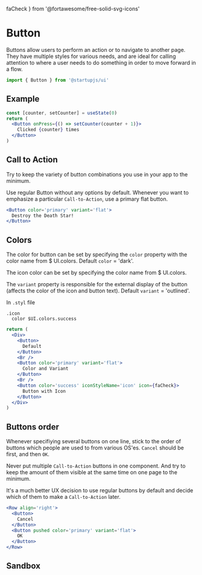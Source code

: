   faCheck
} from '@fortawesome/free-solid-svg-icons'

# Button

Buttons allow users to perform an action or to navigate to another page. They have multiple styles for various needs, and are ideal for calling attention to where a user needs to do something in order to move forward in a flow.

```jsx
import { Button } from '@startupjs/ui'
```

## Example

```jsx example
const [counter, setCounter] = useState(0)
return (
  <Button onPress={() => setCounter(counter + 1)}>
    Clicked {counter} times
  </Button>
)
```

## Call to Action

Try to keep the variety of button combinations you use in your app to the minimum.

Use regular Button without any options by default. Whenever you want to emphasize a particular `Call-to-Action`, use a primary flat button.

```jsx example
<Button color='primary' variant='flat'>
  Destroy the Death Star!
</Button>
```

## Colors

The color for button can be set by specifying the `color` property with the color name from $ UI.colors.
Default `color` = 'dark'.

The icon color can be set by specifying the color name from $ UI.colors.

The `variant` property is responsible for the external display of the button (affects the color of the icon and button text). Default `variant` = 'outlined'.

In `.styl` file
```stylus
.icon
  color $UI.colors.success
```

```jsx example
return (
  <Div>
    <Button>
      Default
    </Button>
    <Br />
    <Button color='primary' variant='flat'>
      Color and Variant
    </Button>
    <Br />
    <Button color='success' iconStyleName='icon' icon={faCheck}>
      Button with Icon
    </Button>
  </Div>
)
```

## Buttons order

Whenever specifiying several buttons on one line, stick to the order of buttons which people are used to from various OS'es. `Cancel` should be first, and then `OK`.

Never put multiple `Call-to-Action` buttons in one component. And try to keep the amount of them visible at the same time on one page to the minimum.

It's a much better UX decision to use regular buttons by default and decide which of them to make a `Call-to-Action` later.

```jsx example
<Row align='right'>
  <Button>
    Cancel
  </Button>
  <Button pushed color='primary' variant='flat'>
    OK
  </Button>
</Row>
```

## Sandbox

<Sandbox Component={Button} />
